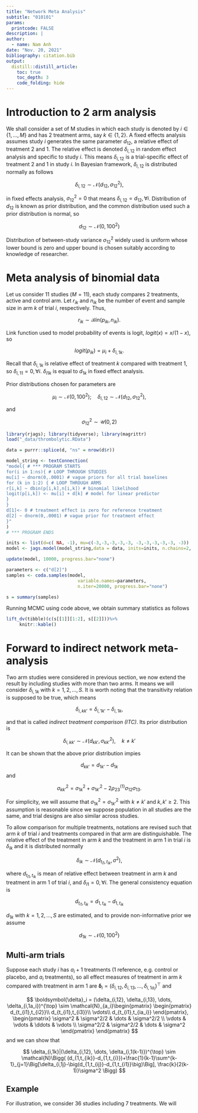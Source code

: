```yaml
---
title: "Network Meta Analysis"
subtitle: "010101"
params:
  printcode: FALSE
description: |
author:
  - name: Nam Anh
date: "Nov. 20, 2021"
bibliography: citation.bib
output:
  distill::distill_article:
    toc: true
    toc_depth: 3
    code_folding: hide
---
```


\newcommand{\v}[1]{\boldsymbol{#1}}
\newcommand{\hat}[1]{\widehat{#1}}
\newcommand{\mm}[1]{\mathbb{#1}}
\newcommand{\bar}[1]{\overline{#1}}

\def\E{\Bbb{E}}
\def\V{\Bbb{V}}
\def\P{\Bbb{P}}
\def\I{{\large\unicode{x1D7D9}}}
\def\indep{\perp\!\!\!\!\perp}
\newcommand{\overeq}[2]{\stackrel{#1}{#2}}
\def\epsilon{\varepsilon} 

# Introduction to 2 arm analysis

We shall consider a set of M studies in which each study is denoted by $i \in \{1,\dots,M\}$ and has 2 treatment arms, say $k \in \{1,2\}$. A fixed effects analysis assumes study $i$ generates the same parameter $d_{12}$, a relative effect of treatment $2$ and $1$. The relative effect is denoted $\delta_{i,12}$ in random effect analysis and specific to study $i$. This means $\delta_{i,12}$ is a trial-specific effect of treatment $2$ and $1$ in study $i$. In Bayesian framework, $\delta_{i,12}$ is distributed normally as follows 

$$
\delta_{i,12} \sim \mathcal{N}(d_{12},\sigma^2_{12}),
$$

in fixed effects analysis, $\sigma^2_{12} = 0$ that means $\delta_{i,12} = d_{12}, \forall i$. Distribution of $d_{12}$ is known as prior distribution, and the common distribution used such a prior distribution is normal, so

$$
d_{12} \sim \mathcal{N}(0, 100^2)
$$

Distribution of between-study variance $\sigma^2_{12}$ widely used is uniform whose lower bound is zero and upper bound is chosen suitably according to knowledge of researcher.

# Meta analysis of binomial data

Let us consider 11 studies ($M=11$), each study compares 2 treatments, active and control arm. Let $r_{ik}$ and $n_{ik}$ be the number of event and sample size in arm $k$ of trial $i$, respectively. Thus,

$$
r_{ik} \sim \mathcal{B} in(p_{ik},n_{ik}).
$$

Link function used to model probability of events is logit, $logit(x) = x/(1-x)$, so 

$$
logit(p_{ik}) = \mu_i + \delta_{i,1k}.
$$

Recall that $\delta_{i,1k}$ is relative effect of treatment $k$ compared with treatment $1$, so $\delta_{i,11} = 0, \forall i$. $\delta_{i1k}$ is equal to $d_{1k}$ in fixed effect analysis. 

Prior distributions chosen for parameters are 

$$
\mu_i \sim \mathcal{N}(0,100^2); \quad \delta_{i,12} \sim \mathcal{N}(d_{12}, \sigma^2_{12}),
$$

and

$$
\sigma^2_{12} \sim \mathcal{U}(0,2)
$$

```r
library(rjags); library(tidyverse); library(magrittr)
load("_data/thrombolytic.RData")

data = purrr::splice(d, "ns" = nrow(d$r))

model_string <- textConnection(
"model{ # *** PROGRAM STARTS
for(i in 1:ns){ # LOOP THROUGH STUDIES
mu[i] ~ dnorm(0,.0001) # vague priors for all trial baselines
for (k in 1:2) { # LOOP THROUGH ARMS
r[i,k] ~ dbin(p[i,k],n[i,k]) # binomial likelihood
logit(p[i,k]) <- mu[i] + d[k] # model for linear predictor
}
}
d[1]<- 0 # treatment effect is zero for reference treatment
d[2] ~ dnorm(0,.0001) # vague prior for treatment effect
}"
)
# *** PROGRAM ENDS

inits <- list(d=c( NA, -1), mu=c(-3,-3,-3,-3,-3, -3,-3,-3,-3,-3, -3))
model <- jags.model(model_string,data = data, inits=inits, n.chains=2, quiet = T)

update(model, 10000, progress.bar="none")

parameters <- c("d[2]")
samples <- coda.samples(model,
                           variable.names=parameters,
                           n.iter=20000, progress.bar="none")

s = summary(samples)
```

Running MCMC using code above, we obtain summary statistics as follows

```r
lift_dv(tibble)(c(s[[1]][1:2], s[[2]]))%>%
     knitr::kable()
```

# Forward to indirect network meta-analysis

Two arm studies were considered in previous section, we now extend the result by including studies with more than two arms. It means we will consider $\delta_{i,1k}$ with $k = 1,2,\dots,S$. It is worth noting that the transitivity relation is supposed to be true, which means

$$
\delta_{i,kk'} = \delta_{i,1k'} - \delta_{i,1k},
$$

and that is called *indirect treatment comparison (ITC)*. Its prior distribution is

$$
\delta_{i,kk'} \sim \mathcal{N}(d_{kk'}, \sigma^2_{kk'}), \quad k \ne k'
$$

It can be shown that the above prior distribution impies 

$$
d_{kk'} = d_{1k'} - d_{1k}
$$ 
and 

$$
\sigma^2_{kk'} = \sigma^2_{1k}+\sigma^2_{1k'} - 2\rho^{(1)}_{23}\sigma_{12}\sigma_{13}.
$$

For simplicity, we will assume that $\sigma^2_{1k} = \sigma^2_{1k'}$ with $k \ne k'$ and $k,k' \ge 2$. This assumption is reasonable since we suppose population in all studies are the same, and trial designs are also similar across studies. 

To allow comparison for multiple treatments, notations are revised such that arm $k$ of trial $i$ and treatments compared in that arm are distinguishable. The relative effect of the treatment in arm $k$ and the treatment in arm $1$ in trial $i$ is $\delta_{ik}$ and it is distributed normally 

$$
\delta_{ik} \sim \mathcal{N}(d_{t_{i1},t_{ik}}, \sigma^2),
$$

where $d_{t_{i1},t_{ik}}$ is mean of relative effect between treatment in arm $k$ and treatment in arm $1$ of trial $i$, and $\delta_{i1} = 0, \forall i$. The general consistency equation is

$$
d_{t_{i1},t_{ik}} = d_{1,t_{ik}} - d_{1,t_{ik}}
$$

$d_{1k}$ with $k=1,2,\dots,S$ are estimated, and to provide non-informative prior we assume

$$
d_{1k} \sim \mathcal{N}(0, 100^2)
$$

## Multi-arm trials

Suppose each study $i$ has $a_i+1$ treatments (1 reference, e.g. control or placebo, and $a_i$ treatments), so all effect measures of treatment in arm $k$ compared with treatment in arm $1$ are $\v{\delta}_i = (\delta_{i,12}, \delta_{i,13}, \dots, \delta_{i,1a_i})^{\top}$ and 

$$
\v{\delta}_i = (\delta_{i,12}, \delta_{i,13}, \dots, \delta_{i,1a_i})^{\top} \sim \mathcal{N}_{a_i}\begin{pmatrix}
\begin{pmatrix}
d_{t_{i1},t_{i2}}\\
d_{t_{i1},t_{i3}}\\
\vdots\\
d_{t_{i1},t_{ia_i}}
\end{pmatrix},
\begin{pmatrix}
\sigma^2 & \sigma^2/2 & \dots & \sigma^2/2 \\
\vdots & \vdots & \ddots & \vdots \\
\sigma^2/2 & \sigma^2/2 & \dots & \sigma^2
\end{pmatrix}
\end{pmatrix}
$$
and we can show that

$$
\delta_{i,1k}|(\delta_{i,12}, \dots, \delta_{i,1(k-1)})^{\top} \sim \mathcal{N}\Bigg(
(d_{1,t_{ik}}-d_{1,t_{í}})+\frac{1}{k-1}\sum^{k-1}_{j=1}\Big[\delta_{i,1j}-\big(d_{1,t_{ij}}-d_{1,t_{i1}}\big)\Big],
\frac{k}{2(k-1)}\sigma^2
\Bigg)
$$

## Example

For illustration, we consider 36 studies including 7 treatments. We will 














 
